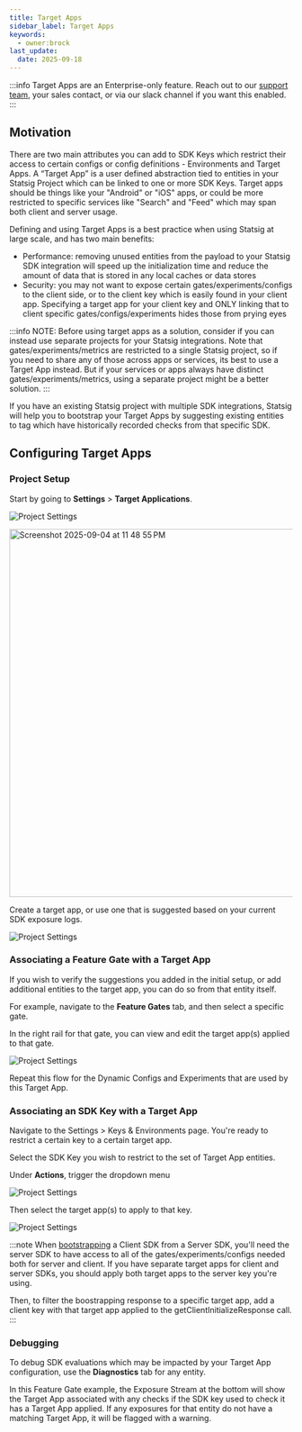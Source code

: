 ```yaml
---
title: Target Apps
sidebar_label: Target Apps
keywords:
  - owner:brock
last_update:
  date: 2025-09-18
---
```


:::info
Target Apps are an Enterprise-only feature. Reach out to our [support team](mailto:support@statsig.com), your sales contact, or via our slack channel if you want this enabled.
:::

## Motivation

There are two main attributes you can add to SDK Keys which restrict their access to certain configs or config definitions - Environments and Target Apps. A “Target App” is a user defined abstraction tied to entities in your Statsig Project which can be linked to one or more SDK Keys.
Target apps should be things like your "Android" or "iOS" apps, or could be more restricted to specific services like "Search" and "Feed" which may span both client and server usage.

Defining and using Target Apps is a best practice when using Statsig at large scale, and has two main benefits:

- Performance: removing unused entities from the payload to your Statsig SDK integration will speed up the initialization time and reduce the amount of data that is stored in any local caches or data stores
- Security: you may not want to expose certain gates/experiments/configs to the client side, or to the client key which is easily found in your client app. Specifying a target app for your client key and ONLY linking that to client specific gates/configs/experiments hides those from prying eyes

:::info
NOTE: Before using target apps as a solution, consider if you can instead use separate projects for your Statsig integrations. Note that gates/experiments/metrics are restricted to a single Statsig project, so if you need to share any of those across apps or services, its best to use a Target App instead. But if your services or apps always have distinct gates/experiments/metrics, using a separate project might be a better solution.
:::

If you have an existing Statsig project with multiple SDK integrations, Statsig will help you to bootstrap your Target Apps by suggesting existing entities to tag which have historically recorded checks from that specific SDK.

## Configuring Target Apps

### Project Setup

Start by going to **Settings** > **Target Applications**.

![Project Settings](/img/target_apps/settings.png)

<img
  width="1485"
  height="654"
  alt="Screenshot 2025-09-04 at 11 48 55 PM"
  src="https://github.com/user-attachments/assets/c359c25c-dead-44c4-8c1f-dd8cefb24929"
/>

Create a target app, or use one that is suggested based on your current SDK exposure logs.

![Project Settings](/img/target_apps/add.png)

### Associating a Feature Gate with a Target App

If you wish to verify the suggestions you added in the initial setup, or add additional entities to the target app, you can do so from that entity itself.

For example, navigate to the **Feature Gates** tab, and then select a specific gate.

In the right rail for that gate, you can view and edit the target app(s) applied to that gate.

![Project Settings](/img/target_apps/gate.png)

Repeat this flow for the Dynamic Configs and Experiments that are used by this Target App.

### Associating an SDK Key with a Target App

Navigate to the Settings > Keys & Environments page. You're ready to restrict a certain key to a certain target app.

Select the SDK Key you wish to restrict to the set of Target App entities.

Under **Actions**, trigger the dropdown menu

![Project Settings](/img/target_apps/keys.png)

Then select the target app(s) to apply to that key.

![Project Settings](/img/target_apps/apply.png)

:::note
When [bootstrapping](/client/concepts/initialize#2-bootstrap-initialization) a Client SDK from a Server SDK, you'll need the server SDK to have access to all of the gates/experiments/configs needed both for server and client. If you have separate target apps for client and server SDKs, you should apply both target apps to the server key you're using.

Then, to filter the boostrapping response to a specific target app, add a client key with that target app applied to the getClientInitializeResponse call.
:::

### Debugging

To debug SDK evaluations which may be impacted by your Target App configuration, use the **Diagnostics** tab for any entity.

In this Feature Gate example, the Exposure Stream at the bottom will show the Target App associated with any checks if the SDK key used to check it has a Target App applied. If any exposures for that entity do not have a matching Target App, it will be flagged with a warning.
